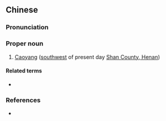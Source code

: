 {{also|曹阳}}
==Chinese==
{{zh-forms|s=曹阳}}

===Pronunciation===
{{zh-pron
|m=Cáoyáng
|cat=pn
}}

===Proper noun===
{{zh-proper noun}}

# {{lb|zh|archaic}} [[w:Shan County, Henan|Caoyang]] ([[southwest]] of present day [[w:Shan County, Henan|Shan County, Henan]])

====Related terms====
* {{l|zh|渭陽}}

===References===
* {{cite-book
|last=Luo
|first=Guanzhong
|authorlink=w:Luo Guanzhong
|coauthors=
|year=
|title=Annotated [[s:Romance of the Three Kingdoms/Chapter 13#30|Romance of the Three Kingdoms/Chapter 13]], page 163, note 29
|language=Mandarin
|publisher=
|location=
|isbn=957911305X
}}